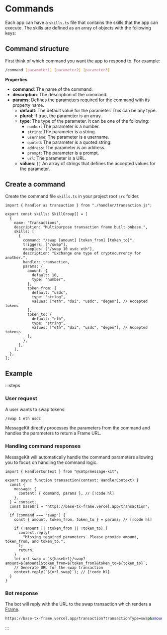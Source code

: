 # Commands

Each app can have a `skills.ts` file that contains the skills that the app can execute. The skills are defined as an array of objects with the following keys:

## Command structure

First think of which command you want the app to respond to. For example:

```bash [cmd]
/command [parameter1] [parameter2] [parameter3]
```

**Properties**

- **command**: The name of the command.
- **description**: The description of the command.
- **params**: Defines the parameters required for the command with its property name.
  - **default**: The default value for the parameter. This can be any type.
  - **plural**: If true, the parameter is an array.
  - **type**: The type of the parameter. It can be one of the following:
    - `number`: The parameter is a number.
    - `string`: The parameter is a string.
    - `username`: The parameter is a username.
    - `quoted`: The parameter is a quoted string.
    - `address`: The parameter is an address.
    - `prompt`: The parameter is a prompt.
    - `url`: The parameter is a URL.
  - **values**: `[]` An array of strings that defines the accepted values for the parameter.

## Create a command

Create the command file `skills.ts` in your project root `src` folder.

```tsx [src/skills.ts]
import { handler as transaction } from "./handler/transaction.js";

export const skills: SkillGroup[] = [
  {
    name: "Transactions",
    description: "Multipurpose transaction frame built onbase.",
    skills: [
      {
        command: "/swap [amount] [token_from] [token_to]",
        triggers: ["/swap"],
        examples: ["/swap 10 usdc eth"],
        description: "Exchange one type of cryptocurrency for another.",
        handler: transaction,
        params: {
          amount: {
            default: 10,
            type: "number",
          },
          token_from: {
            default: "usdc",
            type: "string",
            values: ["eth", "dai", "usdc", "degen"], // Accepted tokens
          },
          token_to: {
            default: "eth",
            type: "string",
            values: ["eth", "dai", "usdc", "degen"], // Accepted tokenss
          },
        },
      },
    ],
  },
];
```

## Example

:::steps

### User request

A user wants to swap tokens:

```bash
/swap 1 eth usdc
```

MessageKit directly processes the parameters from the command and handles the parameters to return a Frame URL.

### Handling command responses

MessageKit will automatically handle the command parameters allowing you to focus on handling the command logic.

```tsx
import { HandlerContext } from "@xmtp/message-kit";

export async function transaction(context: HandlerContext) {
  const {
    message: {
      content: { command, params }, // [!code hl]
    },
  } = context;
  const baseUrl = "https://base-tx-frame.vercel.app/transaction";

  if (command === "swap") {
    const { amount, token_from, token_to } = params; // [!code hl]

    if (!amount || !token_from || !token_to) {
      context.reply(
        "Missing required parameters. Please provide amount, token_from, and token_to.",
      );
      return;
    }
    let url_swap = `${baseUrl}/swap?amount=${amount}&token_from=${token_from}&token_to=${token_to}`;
    // Generate URL for the swap transaction
    context.reply(`${url_swap}`); // [!code hl]
  }
}
```

### Bot response

The bot will reply with the URL to the swap transaction which renders a [Frame](../frames/index).

```bash
https://base-tx-frame.vercel.app/transaction?transactionType=swap&amount=1&token_from=eth&token_to=usdc
```

:::
